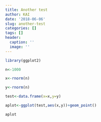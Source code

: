 ```yaml
---
title: Another test
author: KAI
date: '2018-06-06'
slug: another-test
categories: []
tags: []
header:
  caption: ''
  image: ''
---
```


```r
library(ggplot2)

n<-1000

x<-rnorm(n)

y<-rnorm(n)

test<-data.frame(x=x,y=y)

aplot<-ggplot(test,aes(x,y))+geom_point()

aplot
```





